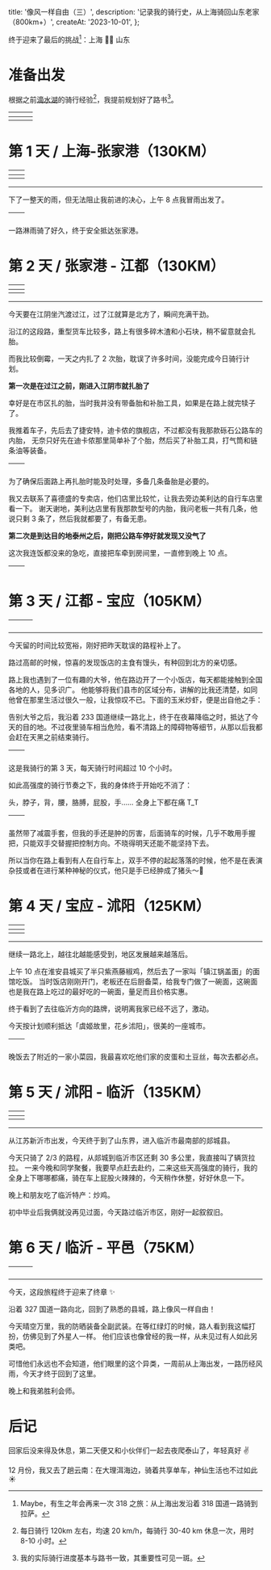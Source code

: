   title: '像风一样自由（三）',
  description: '记录我的骑行史，从上海骑回山东老家（800km+）',
  createAt: '2023-10-01',
};

终于迎来了最后的挑战[^1]：上海 🚴🏻 山东


<WrappedImage src={miles.src} alt="从上海骑回山东老家" maxWidth="320px" />

# 准备出发

根据之前[滴水湖](/posts/2023/biking2)的骑行经验[^2]，我提前规划好了路书[^3]。


| <TableImage src={day1.src} alt="第 1 天 / 上海 - 张家港" /> | <TableImage src={day2.src} alt="第 2 天 / 张家港 - 江都"/> | <TableImage src={day3.src} alt="第 3 天 / 江都 - 宝应" /> |
| :---------------------------------------------------------: | :--------------------------------------------------------: | :-------------------------------------------------------: |
|  <TableImage src={day4.src} alt="第 4 天 / 宝应 - 沭阳" />  |  <TableImage src={day5.src} alt="第 5 天 / 沭阳 - 临沂"/>  | <TableImage src={day6.src} alt="第 6 天 / 临沂 - 平邑" /> |

# 第 1 天 / 上海-张家港（130KM）


|       <TableImage src={day11.src} alt='（40KM）莘庄 - 盐铁新苑'/>       |       <TableImage src={day12.src} alt='（25KM）盐铁新苑 - 皮德隆市场'/>       |
| :---------------------------------------------------------------------: | :---------------------------------------------------------------------------: |
| <TableImage src={day13.src} alt='（40KM）皮德隆市场 - 常熟市福山中学'/> | <TableImage src={day14.src} alt='（25KM）常熟市福山中学 - 张家港良丰生态园'/> |

---

下了一整天的雨，但无法阻止我前进的决心，上午 8 点我冒雨出发了。


<BaseImage src={rain.src} />


| <TableImage src={beforeRain.src} alt='准备出发'/> | <TableImage src={inRain.src} alt='雨中前行'/> |
| :-----------------------------------------------: | :-------------------------------------------: |

一路淋雨骑了好久，终于安全抵达张家港。


<LazyVideo src={zhang.src} controls />

# 第 2 天 / 张家港 - 江都（130KM）


| <TableImage src={day21.src} alt='（30KM）张家港良丰生态园 - 江阴市人民政府'/> | <TableImage src={day22.src} alt='（40KM）江阴市人民政府 - 江苏省通石村村委'/> |
| :---------------------------------------------------------------------------: | :---------------------------------------------------------------------------: |
| <TableImage src={day23.src} alt='（30KM）江苏省通石村村委 - 高港汽车客运站'/> |   <TableImage src={day24.src} alt='（30KM）高港汽车客运站 - 江都曹王医院'/>   |

---

今天要在江阴坐汽渡过江，过了江就算是北方了，瞬间充满干劲。


<LazyVideo src={river.src} controls />

沿江的这段路，重型货车比较多，路上有很多碎木渣和小石块，稍不留意就会扎胎。

而我比较倒霉，一天之内扎了 2 次胎，耽误了许多时间，没能完成今日骑行计划。

**第一次是在过江之前，刚进入江阴市就扎胎了**

幸好是在市区扎的胎，当时我并没有带备胎和补胎工具，如果是在路上就完犊子了。

我推着车子，先后去了捷安特，迪卡侬的旗舰店，不过都没有我那款砾石公路车的内胎，
无奈只好先在迪卡侬那里简单补了个胎，然后买了补胎工具，打气筒和链条油等装备。


| <TableImage src={dikanong.src} alt='在迪卡侬修车'/> | <TableImage src={fix.src} alt='买了补胎工具'/> |
| :-------------------------------------------------: | :--------------------------------------------: |

为了确保后面路上再扎胎时能及时处理，多备几条备胎是必要的。

我又去联系了喜德盛的专卖店，他们店里比较忙，让我去旁边美利达的自行车店里看一下。
谢天谢地，美利达店里有我那款型号的内胎，我问老板一共有几条，他说只剩 3 条了，然后我就都要了，有备无患。

**第二次是到达目的地泰州之后，刚把公路车停好就发现又没气了**

这次我连饭都没来的急吃，直接把车牵到房间里，一直修到晚上 10 点。


| <TableImage src={taizhou.src} alt='到达泰州'/> | <TableImage src={fixInRoom.src} alt='拆车补胎'/> |
| :--------------------------------------------: | :----------------------------------------------: |

# 第 3 天 / 江都 - 宝应（105KM）


| <TableImage src={day31.src} alt='（40KM）江都曹王医院 - 太丰客运站'/> | <TableImage src={day32.src} alt='（25KM）太丰客运站 - 清水潭景区'/> | <TableImage src={day33.src} alt='（40KM）清水潭景区 - 宝应汽车客运站'/> |
| :-------------------------------------------------------------------: | :-----------------------------------------------------------------: | :---------------------------------------------------------------------: |

---

今天留的时间比较宽裕，刚好把昨天耽误的路程补上了。

路过高邮的时候，惊喜的发现饭店的主食有馒头，有种回到北方的亲切感。


<BaseImage src={food1.src} alt="土豆丝+馒头" />

路上我也遇到了一位有趣的大爷，他在路边开了一个小饭店，每天都能接触到全国各地的人，见多识广。
他能够将我们县市的区域分布，讲解的比我还清楚，如同他曾在那里生活过很久一般，让我惊叹不已。下面的玉米炒虾，便是出自他之手：


<BaseImage src={food2.src} alt="青椒玉米炒虾" />

告别大爷之后，我沿着 233 国道继续一路北上，终于在夜幕降临之时，抵达了今天的目的地。不过夜里骑车相当危险，看不清路上的障碍物等细节，从那以后我都会赶在天黑之前结束骑行。


| <TableImage src={road233.src} alt=' 233 国道'/> | <TableImage src={night.src} alt='夜幕降临'/> |
| :---------------------------------------------: | :------------------------------------------: |

这是我骑行的第 3 天，每天骑行时间超过 10 个小时。

如此高强度的骑行节奏之下，我的身体终于开始吃不消了：

头，脖子，背，腰，胳膊，屁股，手…… 全身上下都在痛 T_T


| <TableImage src={leftHand.src} alt='左手'/> | <TableImage src={rightHand.src} alt='右手'/> |
| :-----------------------------------------: | :------------------------------------------: |

虽然带了减震手套，但我的手还是肿的厉害，后面骑车的时候，几乎不敢用手握把，只能双手交替握把控制方向。不晓得明天还能不能坚持下去。

所以当你在路上看到有人在自行车上，双手不停的起起落落的时候，他不是在表演杂技或者在进行某种神秘的仪式，他只是手已经肿成了猪头～🐷

# 第 4 天 / 宝应 - 沭阳（125KM）


| <TableImage src={day41.src} alt='（40KM）宝应汽车客运站 - 淮安新区政府'/> | <TableImage src={day42.src} alt='（30KM）淮安新区政府 - 淮阴区丁集医院'/> |
| :-----------------------------------------------------------------------: | :-----------------------------------------------------------------------: |
| <TableImage src={day43.src} alt='（25KM）淮阴区丁集医院 - 钱集中心小学'/> | <TableImage src={day44.src} alt='（30KM）钱集中心小学 - 沭阳青少年广场'/> |

---

继续一路北上，越往北越能感受到，地区发展越来越落后。


<BaseImage src={douya.src} alt="豆芽炒肉" />

上午 10 点在淮安县城买了半只紫燕藤椒鸡，然后去了一家叫「镇江锅盖面」的面馆吃饭。
当时饭店刚刚开门，老板还在后厨备菜，给我专门做了一碗面，这碗面也是我在路上吃过的最好吃的一碗面，量足而且价格实惠。


<BaseImage src={baiweiji.src} alt="镇江锅盖面" />

终于看到了去往临沂方向的路牌，说明离我家已经不远了，激动。

今天按计划顺利抵达「虞姬故里，花乡沭阳」，很美的一座城市。


| <TableImage src={linyi.src} alt='临沂方向路牌'/> | <TableImage src={shuyang.src} alt='花乡沭阳'/> |
| :----------------------------------------------: | :--------------------------------------------: |

晚饭去了附近的一家小菜园，我最喜欢吃他们家的皮蛋和土豆丝，每次去都必点。


<BaseImage src={xiaocaiyuan.src} alt="小菜园" />

# 第 5 天 / 沭阳 - 临沂（135KM）


| <TableImage src={day51.src} alt='（35KM）沭阳青少年广场 - 新沂市高流初级中学'/> | <TableImage src={day52.src} alt='（25KM）高流初级中学 - 郯城县红花埠小学'/> |
| :-----------------------------------------------------------------------------: | :-------------------------------------------------------------------------: |
|     <TableImage src={day53.src} alt='（35KM）红花埠小学 - 庙山镇中心小学'/>     |     <TableImage src={day54.src} alt='庙山镇中心小学 - 罗山区中心医院'/>     |

---

从江苏新沂市出发，今天终于到了山东界，进入临沂市最南部的郯城县。


<BaseImage src={shandong.src} alt="山东界" />

今天只骑了 2/3 的路程，从郯城到临沂市区还剩 30 多公里，我直接叫了辆货拉拉。
一来今晚和同学聚餐，我要早点赶去赴约，二来这些天高强度的骑行，我的全身上下哪哪都痛，骑在车上屁股火辣辣的，今天稍作休整，好好休息一下。


<BaseImage src={huolala.src} alt="货拉拉" />

晚上和朋友吃了临沂特产：炒鸡。


<BaseImage src={jucan.src} alt="和朋友聚餐" />

初中毕业后我俩就没再见过面，今天路过临沂市区，刚好一起叙叙旧。


<BaseImage src={linyi0.src} alt="临沂市零公里标志" />

# 第 6 天 / 临沂 - 平邑（75KM）


| <TableImage src={day61.src} alt='（25KM）罗山区中心医院 - 中德医院'/> | <TableImage src={day62.src} alt='（25KM）临沂中德医院 - 费县实验中学'/> | <TableImage src={day63.src} alt='（25KM）费县实验中学 - 铜石镇政府'/> |
| :-------------------------------------------------------------------: | :---------------------------------------------------------------------: | :-------------------------------------------------------------------: |

---

今天，这段旅程终于迎来了终章 ✨


<BaseImage src={foodHome.src} alt="家乡的味道" />

沿着 327 国道一路向北，回到了熟悉的县城，路上像风一样自由！


<BaseImage src={road327.src} alt="熟悉的 327 国道" />

今天晴空万里，我的防晒装备全副武装。在等红绿灯的时候，路人看到我这幅打扮，仿佛见到了外星人一样。
他们应该也像曾经的我一样，从未见过有人如此另类吧。


<BaseImage src={mask6.src} alt="做好防晒" />

可惜他们永远也不会知道，他们眼里的这个异类，一周前从上海出发，一路历经风雨，今天才终于回到了这里。


<BaseImage src={xingmeng.src} alt="我的母校" />

晚上和我弟胜利会师。


<BaseImage src={bro.src} alt="我和我弟" />

# 后记

回家后没来得及休息，第二天便又和小伙伴们一起去夜爬泰山了，年轻真好 ✌️


<BaseImage src={yeah.src} alt="车站候车" />


<BaseImage src={taishan.src} alt="泰山景区合影" />

12 月份，我又去了趟云南：在大理洱海边，骑着共享单车，神仙生活也不过如此 ☀️


<LazyVideo src={dali.src} controls />

[^1]: Maybe，有生之年会再来一次 318 之旅：从上海出发沿着 318 国道一路骑到拉萨。
[^2]: 每日骑行 120km 左右，均速 20 km/h，每骑行 30-40 km 休息一次，用时 8-10 小时。
[^3]: 我的实际骑行进度基本与路书一致，其重要性可见一斑。
